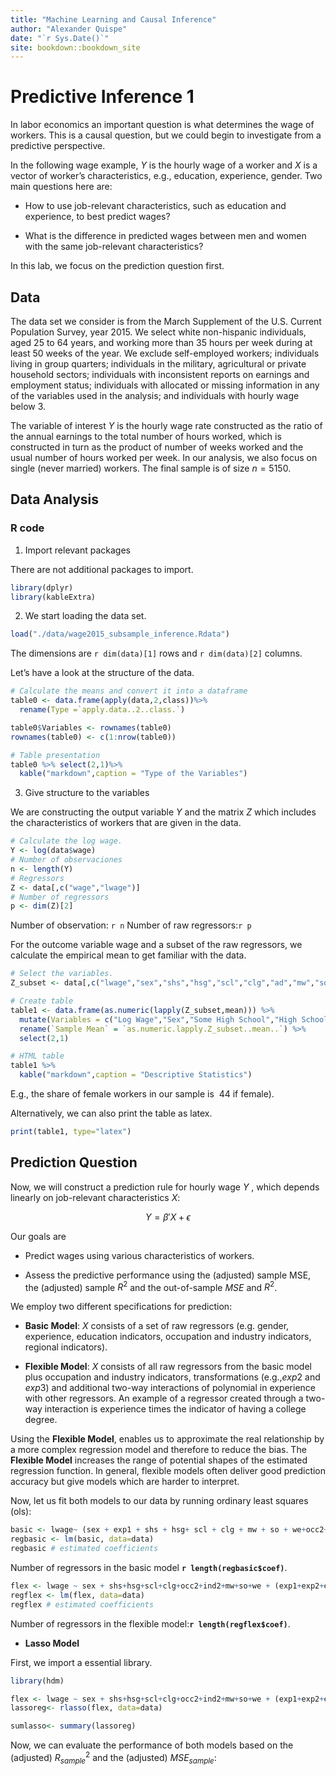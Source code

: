```yaml
--- 
title: "Machine Learning and Causal Inference"
author: "Alexander Quispe"
date: "`r Sys.Date()`"
site: bookdown::bookdown_site
---
```


# Predictive Inference 1

In labor economics an important question is what determines the wage of workers. This is a causal question, but we could begin to investigate from a predictive perspective.

In the following wage example, $Y$ is the hourly wage of a worker and $X$ is a vector of worker's characteristics, e.g., education, experience, gender.
Two main questions here are:    

* How to use job-relevant characteristics, such as education and experience, to best predict wages?

* What is the difference in predicted wages between men and women with the same job-relevant characteristics?

In this lab, we focus on the prediction question first.

## Data

The data set we consider is from the March Supplement of the U.S. Current Population Survey, year 2015. We select white non-hispanic individuals, aged 25 to 64 years, and working more than 35 hours per week during at least 50 weeks of the year. We exclude self-employed workers; individuals living in group quarters; individuals in the military, agricultural or private household sectors; individuals with inconsistent reports on earnings and employment status; individuals with allocated or missing information in any of the variables used in the analysis; and individuals with hourly wage below $3$.

The variable of interest $Y$ is the hourly wage rate constructed as the ratio of the annual earnings to the total number of hours worked, which is constructed in turn as the product of number of weeks worked and the usual number of hours worked per week. In our analysis, we also focus on single (never married) workers. The final sample is of size $n = 5150$.

## Data Analysis

### R code

1. Import relevant packages

There are not additional packages to import.

```r
library(dplyr)
library(kableExtra)
```

2. We start loading the data set.

```r
load("./data/wage2015_subsample_inference.Rdata")
```

The dimensions are `r dim(data)[1]` rows and `r dim(data)[2]` columns.

Let's have a look at the structure of the data.

```r

# Calculate the means and convert it into a dataframe
table0 <- data.frame(apply(data,2,class))%>%
  rename(Type =`apply.data..2..class.`)

table0$Variables <- rownames(table0)
rownames(table0) <- c(1:nrow(table0))

# Table presentation
table0 %>% select(2,1)%>%
  kable("markdown",caption = "Type of the Variables")
```

3. Give structure to the variables

We are constructing the output variable $Y$ and the matrix $Z$ which includes the characteristics of workers that are given in the data.

```r

# Calculate the log wage.
Y <- log(data$wage)
# Number of observaciones
n <- length(Y)
# Regressors
Z <- data[,c("wage","lwage")]
# Number of regressors
p <- dim(Z)[2]
```

Number of observation: `r n`
Number of raw regressors:`r p`

For the outcome variable wage and a subset of the raw regressors, we calculate the empirical mean to get familiar with the data.

```r
# Select the variables.
Z_subset <- data[,c("lwage","sex","shs","hsg","scl","clg","ad","mw","so","we","ne","exp1")]

# Create table
table1 <- data.frame(as.numeric(lapply(Z_subset,mean))) %>%
  mutate(Variables = c("Log Wage","Sex","Some High School","High School Graduate","Some College","College Graduate", "Advanced Degree","Midwest","South","West","Northeast","Experience")) %>%
  rename(`Sample Mean` = `as.numeric.lapply.Z_subset..mean..`) %>%
  select(2,1)

# HTML table
table1 %>%
  kable("markdown",caption = "Descriptive Statistics")
```

E.g., the share of female workers in our sample is $~44% (sex=1$ if female).

Alternatively, we can also print the table as latex.

```r
print(table1, type="latex")
```

## Prediction Question

Now, we will construct a prediction rule for hourly wage $Y$ , which depends linearly on job-relevant characteristics  $X$:

$$Y = \beta ′X + \epsilon $$
 
Our goals are

* Predict wages using various characteristics of workers.

* Assess the predictive performance using the (adjusted) sample MSE, the (adjusted) sample $R^2$ and the out-of-sample $MSE$ and $R^2$.

We employ two different specifications for prediction:

- **Basic Model**: $X$ consists of a set of raw regressors (e.g. gender, experience, education indicators, occupation and industry indicators, regional indicators).

- **Flexible Model**: $X$ consists of all raw regressors from the basic model plus occupation and industry indicators, transformations (e.g.,$exp2$ and $exp3$) and additional two-way interactions of polynomial in experience with other regressors. An example of a regressor created through a two-way interaction is experience times the indicator of having a college degree.

Using the **Flexible Model**, enables us to approximate the real relationship by a more complex regression model and therefore to reduce the bias. The **Flexible Model** increases the range of potential shapes of the estimated regression function. In general, flexible models often deliver good prediction accuracy but give models which are harder to interpret.

Now, let us fit both models to our data by running ordinary least squares (ols):

```r
basic <- lwage~ (sex + exp1 + shs + hsg+ scl + clg + mw + so + we+occ2+ind2)
regbasic <- lm(basic, data=data)
regbasic # estimated coefficients
```

Number of regressors in the basic model **`r length(regbasic$coef)`**.

```r
flex <- lwage ~ sex + shs+hsg+scl+clg+occ2+ind2+mw+so+we + (exp1+exp2+exp3+exp4)*(shs+hsg+scl+clg+occ2+ind2+mw+so+we)
regflex <- lm(flex, data=data)
regflex # estimated coefficients
```

Number of regressors in the flexible model:**`r length(regflex$coef)`**.

- **Lasso Model**

First, we import a essential library.

```r
library(hdm)
```


```r
flex <- lwage ~ sex + shs+hsg+scl+clg+occ2+ind2+mw+so+we + (exp1+exp2+exp3+exp4)*(shs+hsg+scl+clg+occ2+ind2+mw+so+we)
lassoreg<- rlasso(flex, data=data)

sumlasso<- summary(lassoreg)
```

Now, we can evaluate the performance of both models based on the (adjusted) $R^2_{sample}$  and the (adjusted) $MSE_{sample}$:





